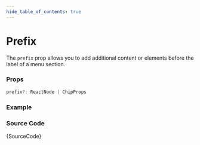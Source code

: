```yaml
---
hide_table_of_contents: true
---
```



# Prefix

The `prefix` prop allows you to add additional content or elements before the label of a menu section.

### Props

```ts noCopy
prefix?: ReactNode | ChipProps
```

### Example

<IframeWindow url='http://localhost:3000/en/menu-examples/vertical-menu/menu-section/prefix' />

### Source Code

<TsToJsCodeSnippet>{SourceCode}</TsToJsCodeSnippet>
